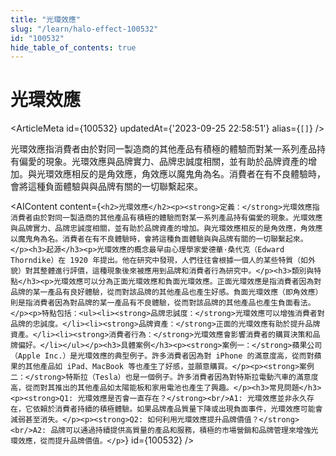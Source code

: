 ```yaml
---
title: "光環效應"
slug: "/learn/halo-effect-100532"
id: "100532"
hide_table_of_contents: true
---
```



# 光環效應

<ArticleMeta id={100532} updatedAt={'2023-09-25 22:58:51'} alias={`[]`} />
<div className='border-solid border-b border-t-0 my-4 border-[var(--ifm-color-gray-300)]' />

光環效應指消費者由於對同一製造商的其他產品有積極的體驗而對某一系列產品持有偏愛的現象。光環效應與品牌實力、品牌忠誠度相關，並有助於品牌資產的增加。與光環效應相反的是角效應，角效應以魔鬼角為名。消費者在有不良體驗時，會將這種負面體驗與與品牌有關的一切聯繫起來。

<AIContent content={`<h2>光環效應</h2><p><strong>定義：</strong>光環效應指消費者由於對同一製造商的其他產品有積極的體驗而對某一系列產品持有偏愛的現象。光環效應與品牌實力、品牌忠誠度相關，並有助於品牌資產的增加。與光環效應相反的是角效應，角效應以魔鬼角為名。消費者在有不良體驗時，會將這種負面體驗與與品牌有關的一切聯繫起來。</p><h3>起源</h3><p>光環效應的概念最早由心理學家愛德華·桑代克（Edward Thorndike）在 1920 年提出。他在研究中發現，人們往往會根據一個人的某些特質（如外貌）對其整體進行評價，這種現象後來被應用到品牌和消費者行為研究中。</p><h3>類別與特點</h3><p>光環效應可以分為正面光環效應和負面光環效應。正面光環效應是指消費者因為對品牌的某一產品有良好體驗，從而對該品牌的其他產品也產生好感。負面光環效應（即角效應）則是指消費者因為對品牌的某一產品有不良體驗，從而對該品牌的其他產品也產生負面看法。</p><p>特點包括：<ul><li><strong>品牌忠誠度：</strong>光環效應可以增強消費者對品牌的忠誠度。</li><li><strong>品牌資產：</strong>正面的光環效應有助於提升品牌資產。</li><li><strong>消費者行為：</strong>光環效應會影響消費者的購買決策和品牌偏好。</li></ul></p><h3>具體案例</h3><p><strong>案例一：</strong>蘋果公司（Apple Inc.）是光環效應的典型例子。許多消費者因為對 iPhone 的滿意度高，從而對蘋果的其他產品如 iPad、MacBook 等也產生了好感，並願意購買。</p><p><strong>案例二：</strong>特斯拉（Tesla）也是一個例子。許多消費者因為對特斯拉電動汽車的滿意度高，從而對其推出的其他產品如太陽能板和家用電池也產生了興趣。</p><h3>常見問題</h3><p><strong>Q1: 光環效應是否會一直存在？</strong><br/>A1: 光環效應並非永久存在，它依賴於消費者持續的積極體驗。如果品牌產品質量下降或出現負面事件，光環效應可能會減弱甚至消失。</p><p><strong>Q2: 如何利用光環效應提升品牌價值？</strong><br/>A2: 品牌可以通過持續提供高質量的產品和服務，積極的市場營銷和品牌管理來增強光環效應，從而提升品牌價值。</p>`} id={100532} />

